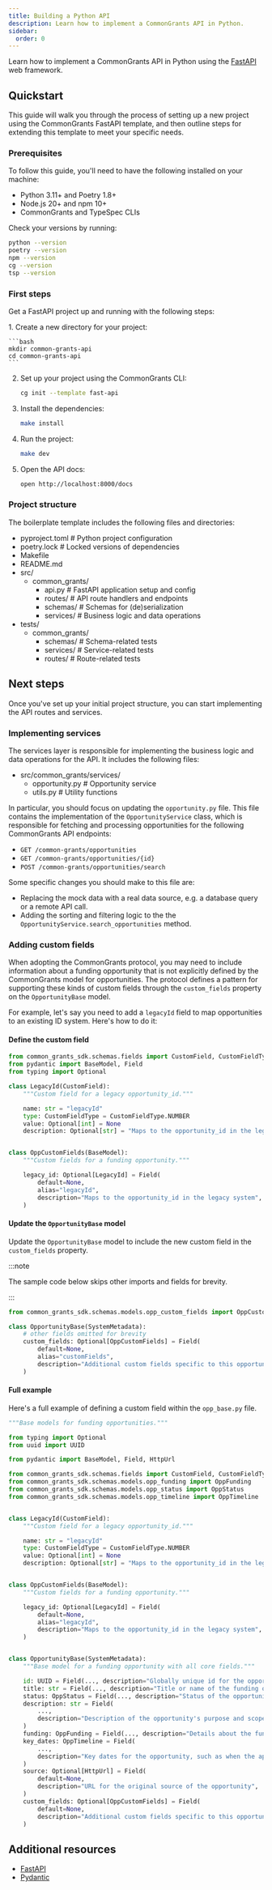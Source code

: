 ```yaml
---
title: Building a Python API
description: Learn how to implement a CommonGrants API in Python.
sidebar:
  order: 0
---
```



Learn how to implement a CommonGrants API in Python using the [FastAPI](https://fastapi.tiangolo.com/) web framework.

## Quickstart

This guide will walk you through the process of setting up a new project using the CommonGrants FastAPI template, and then outline steps for extending this template to meet your specific needs.

### Prerequisites

To follow this guide, you'll need to have the following installed on your machine:

- Python 3.11+ and Poetry 1.8+
- Node.js 20+ and npm 10+
- CommonGrants and TypeSpec CLIs

Check your versions by running:

```bash
python --version
poetry --version
npm --version
cg --version
tsp --version
```

### First steps

Get a FastAPI project up and running with the following steps:

<Steps>
1. Create a new directory for your project:

    ```bash
    mkdir common-grants-api
    cd common-grants-api
    ```

2. Set up your project using the CommonGrants CLI:

   ```bash
   cg init --template fast-api
   ```

3. Install the dependencies:

   ```bash
   make install
   ```

4. Run the project:

   ```bash
   make dev
   ```

5. Open the API docs:

   ```bash
   open http://localhost:8000/docs
   ```

</Steps>

### Project structure

The boilerplate template includes the following files and directories:

<FileTree>

- pyproject.toml # Python project configuration
- poetry.lock # Locked versions of dependencies
- Makefile
- README.md
- src/
  - common_grants/
    - api.py # FastAPI application setup and config
    - routes/ # API route handlers and endpoints
    - schemas/ # Schemas for (de)serialization
    - services/ # Business logic and data operations
- tests/
  - common_grants/
    - schemas/ # Schema-related tests
    - services/ # Service-related tests
    - routes/ # Route-related tests

</FileTree>

## Next steps

Once you've set up your initial project structure, you can start implementing the API routes and services.

### Implementing services

The services layer is responsible for implementing the business logic and data operations for the API. It includes the following files:

<FileTree>

- src/common_grants/services/
  - opportunity.py # Opportunity service
  - utils.py # Utility functions

</FileTree>

In particular, you should focus on updating the `opportunity.py` file. This file contains the implementation of the `OpportunityService` class, which is responsible for fetching and processing opportunities for the following CommonGrants API endpoints:

- `GET /common-grants/opportunities`
- `GET /common-grants/opportunities/{id}`
- `POST /common-grants/opportunities/search`

Some specific changes you should make to this file are:

- Replacing the mock data with a real data source, e.g. a database query or a remote API call.
- Adding the sorting and filtering logic to the the `OpportunityService.search_opportunities` method.

### Adding custom fields

When adopting the CommonGrants protocol, you may need to include information about a funding opportunity that is not explicitly defined by the CommonGrants model for opportunities. The protocol defines a pattern for supporting these kinds of custom fields through the `custom_fields` property on the `OpportunityBase` model.

For example, let's say you need to add a `legacyId` field to map opportunities to an existing ID system. Here's how to do it:

#### Define the custom field

```python opp_custom_fields.py
from common_grants_sdk.schemas.fields import CustomField, CustomFieldType
from pydantic import BaseModel, Field
from typing import Optional

class LegacyId(CustomField):
    """Custom field for a legacy opportunity_id."""

    name: str = "legacyId"
    type: CustomFieldType = CustomFieldType.NUMBER
    value: Optional[int] = None
    description: Optional[str] = "Maps to the opportunity_id in the legacy system"


class OppCustomFields(BaseModel):
    """Custom fields for a funding opportunity."""

    legacy_id: Optional[LegacyId] = Field(
        default=None,
        alias="legacyId",
        description="Maps to the opportunity_id in the legacy system",
    )
```

#### Update the `OpportunityBase` model

Update the `OpportunityBase` model to include the new custom field in the `custom_fields` property.

:::note

The sample code below skips other imports and fields for brevity.

:::

```python opp_base.py ins={1, 5-9}
from common_grants_sdk.schemas.models.opp_custom_fields import OppCustomFields

class OpportunityBase(SystemMetadata):
    # other fields omitted for brevity
    custom_fields: Optional[OppCustomFields] = Field(
        default=None,
        alias="customFields",
        description="Additional custom fields specific to this opportunity",
    )
```

#### Full example

Here's a full example of defining a custom field within the `opp_base.py` file.

```python opp_base.py
"""Base models for funding opportunities."""

from typing import Optional
from uuid import UUID

from pydantic import BaseModel, Field, HttpUrl

from common_grants_sdk.schemas.fields import CustomField, CustomFieldType, SystemMetadata
from common_grants_sdk.schemas.models.opp_funding import OppFunding
from common_grants_sdk.schemas.models.opp_status import OppStatus
from common_grants_sdk.schemas.models.opp_timeline import OppTimeline


class LegacyId(CustomField):
    """Custom field for a legacy opportunity_id."""

    name: str = "legacyId"
    type: CustomFieldType = CustomFieldType.NUMBER
    value: Optional[int] = None
    description: Optional[str] = "Maps to the opportunity_id in the legacy system"


class OppCustomFields(BaseModel):
    """Custom fields for a funding opportunity."""

    legacy_id: Optional[LegacyId] = Field(
        default=None,
        alias="legacyId",
        description="Maps to the opportunity_id in the legacy system",
    )


class OpportunityBase(SystemMetadata):
    """Base model for a funding opportunity with all core fields."""

    id: UUID = Field(..., description="Globally unique id for the opportunity")
    title: str = Field(..., description="Title or name of the funding opportunity")
    status: OppStatus = Field(..., description="Status of the opportunity")
    description: str = Field(
        ...,
        description="Description of the opportunity's purpose and scope",
    )
    funding: OppFunding = Field(..., description="Details about the funding available")
    key_dates: OppTimeline = Field(
        ...,
        description="Key dates for the opportunity, such as when the application opens and closes",
    )
    source: Optional[HttpUrl] = Field(
        default=None,
        description="URL for the original source of the opportunity",
    )
    custom_fields: Optional[OppCustomFields] = Field(
        default=None,
        description="Additional custom fields specific to this opportunity",
    )
```

## Additional resources

- [FastAPI](https://fastapi.tiangolo.com/)
- [Pydantic](https://docs.pydantic.dev/)

